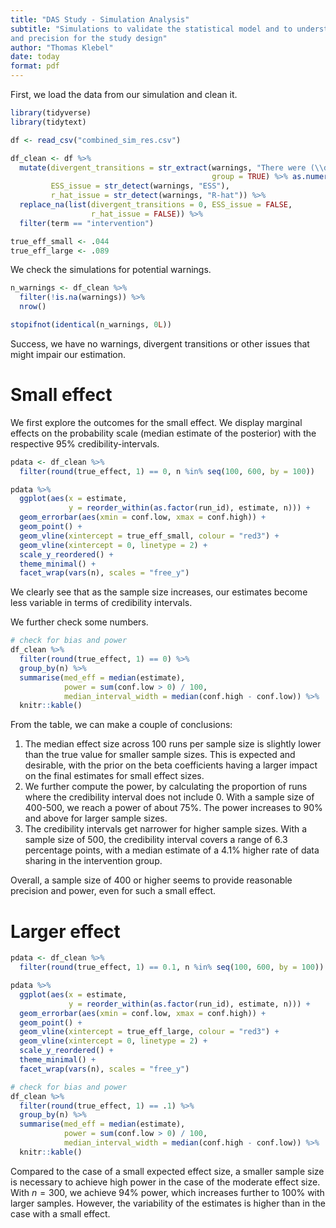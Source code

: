 ```yaml
---
title: "DAS Study - Simulation Analysis"
subtitle: "Simulations to validate the statistical model and to understand power
and precision for the study design"
author: "Thomas Klebel"
date: today
format: pdf
---
```


First, we load the data from our simulation and clean it.
```r
library(tidyverse)
library(tidytext)

df <- read_csv("combined_sim_res.csv")

df_clean <- df %>% 
  mutate(divergent_transitions = str_extract(warnings, "There were (\\d+)",
                                             group = TRUE) %>% as.numeric(),
         ESS_issue = str_detect(warnings, "ESS"),
         r_hat_issue = str_detect(warnings, "R-hat")) %>% 
  replace_na(list(divergent_transitions = 0, ESS_issue = FALSE,
                  r_hat_issue = FALSE)) %>% 
  filter(term == "intervention")

true_eff_small <- .044
true_eff_large <- .089
```

We check the simulations for potential warnings.

```r
n_warnings <- df_clean %>% 
  filter(!is.na(warnings)) %>% 
  nrow()

stopifnot(identical(n_warnings, 0L))
```

Success, we have no warnings, divergent transitions or other issues that might
impair our estimation.

# Small effect
We first explore the outcomes for the small effect.
We display marginal effects on the probability scale (median estimate of the
posterior) with the respective 95% credibility-intervals.

```r
pdata <- df_clean %>% 
  filter(round(true_effect, 1) == 0, n %in% seq(100, 600, by = 100))

pdata %>% 
  ggplot(aes(x = estimate, 
             y = reorder_within(as.factor(run_id), estimate, n))) +
  geom_errorbar(aes(xmin = conf.low, xmax = conf.high)) +
  geom_point() +
  geom_vline(xintercept = true_eff_small, colour = "red3") +
  geom_vline(xintercept = 0, linetype = 2) +
  scale_y_reordered() +
  theme_minimal() +
  facet_wrap(vars(n), scales = "free_y")
```


We clearly see that as the sample size increases, our estimates become less 
variable in terms of credibility intervals.

We further check some numbers.

```r
# check for bias and power
df_clean %>% 
  filter(round(true_effect, 1) == 0) %>% 
  group_by(n) %>% 
  summarise(med_eff = median(estimate),
            power = sum(conf.low > 0) / 100,
            median_interval_width = median(conf.high - conf.low)) %>% 
  knitr::kable()
```

From the table, we can make a couple of conclusions:

1. The median effect size across 100 runs per sample size is slightly lower than
the true value for smaller sample sizes. This is expected and desirable, with
the prior on the beta coefficients having a larger impact on the final
estimates for small effect sizes.
2. We further compute the power, by calculating the proportion of runs 
where the credibility interval does not include 0. With a sample size
of 400-500, we reach a power of about 75%. The power increases to 90% and above
for larger sample sizes.
3. The credibility intervals get narrower for higher sample sizes. With a sample
size of 500, the credibility interval covers a range of 6.3 percentage points,
with a median estimate of a 4.1% higher rate of data sharing in the intervention
group.

Overall, a sample size of 400 or higher seems to provide reasonable precision
and power, even for such a small effect.


# Larger effect
```r
pdata <- df_clean %>% 
  filter(round(true_effect, 1) == 0.1, n %in% seq(100, 600, by = 100))

pdata %>% 
  ggplot(aes(x = estimate, 
             y = reorder_within(as.factor(run_id), estimate, n))) +
  geom_errorbar(aes(xmin = conf.low, xmax = conf.high)) +
  geom_point() +
  geom_vline(xintercept = true_eff_large, colour = "red3") +
  geom_vline(xintercept = 0, linetype = 2) +
  scale_y_reordered() +
  theme_minimal() +
  facet_wrap(vars(n), scales = "free_y")
```


```r
# check for bias and power
df_clean %>% 
  filter(round(true_effect, 1) == .1) %>% 
  group_by(n) %>% 
  summarise(med_eff = median(estimate),
            power = sum(conf.low > 0) / 100,
            median_interval_width = median(conf.high - conf.low)) %>% 
  knitr::kable()

```

Compared to the case of a small expected effect size, a smaller sample size is
necessary to achieve high power in the case of the moderate effect size. With
$n = 300$, we achieve 94% power, which increases further to 100% with larger
samples. However, the variability of the estimates is higher than in the case 
with a small effect.
